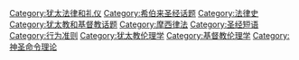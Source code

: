 {{Commonscat|Ten Commandments}}
{{Catmore}}

[[Category:犹太法律和礼仪|Category:犹太法律和礼仪]]
[[Category:希伯来圣经话题|Category:希伯来圣经话题]]
[[Category:法律史|Category:法律史]]
[[Category:犹太教和基督教话题|Category:犹太教和基督教话题]]
[[Category:摩西律法|Category:摩西律法]]
[[Category:圣经短语|Category:圣经短语]]
[[Category:行为准则|Category:行为准则]]
[[Category:犹太教伦理学|Category:犹太教伦理学]]
[[Category:基督教伦理学|Category:基督教伦理学]]
[[Category:神圣命令理论|Category:神圣命令理论]]